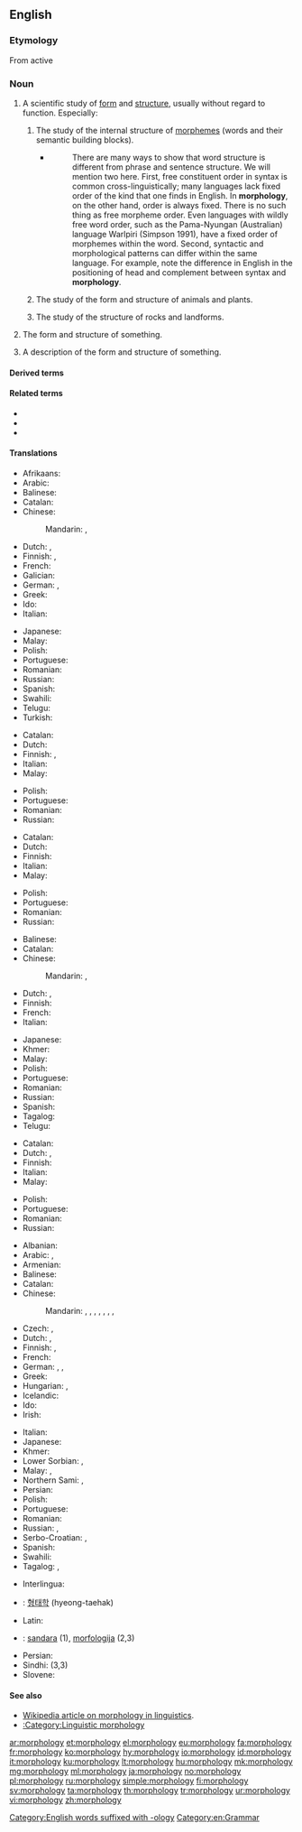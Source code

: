 ==English==

===Etymology===
From active

===Noun===
{{wikipedia}}
{{en-noun|~|morphologies}}

# {{lb|en|uncountable}} A scientific study of [[form]] and [[structure]], usually without regard to function. Especially:
## {{lb|en|linguistics}} The study of the internal structure of [[morpheme]]s (words and their semantic building blocks).
##* {{quote-web
|year=2001
|author=Yehuda Falk
|title=Lexical-Functional Grammar
|site=CSLI Publications
|url=http://www.stanford.edu/group/cslipublications/cslipublications/pdf/1575863405.pdf
|accessdate=2014-02-25
}}
##*: There are many ways to show that word structure is different from phrase and sentence structure. We will mention two here. First, free constituent order in syntax is common cross-linguistically; many languages lack fixed order of the kind that one finds in English. In '''morphology''', on the other hand, order is always fixed. There is no such thing as free morpheme order. Even languages with wildly free word order, such as the Pama-Nyungan (Australian) language Warlpiri (Simpson 1991), have a fixed order of morphemes within the word. Second, syntactic and morphological patterns can differ within the same language. For example, note the difference in English in the positioning of head and complement between syntax and '''morphology'''.
## {{lb|en|biology}} The study of the form and structure of animals and plants.
## {{lb|en|geology}} The study of the structure of rocks and landforms.
# {{lb|en|countable}} The form and structure of something.
# {{lb|en|countable}} A description of the form and structure of something.

====Derived terms====
{{der3|lang=en
|dysmorphology
|ecomorphology
|geomorphology
|histomorphology
|ichnomorphology
|immunomorphology
|macromorphology
|mathematical morphology
|micromorphology
|morphological
|morphologist
|morphosyntax
|nanomorphology
|osteomorphology
|pathomorphology
|phytomorphology
|plant morphology
|promorphology
|submorphology}}

====Related terms====
* {{l|en|isomorph}}
* {{l|en|morpheme}}
* {{l|en|morphotactics}}

====Translations====
{{trans-top|a scientific study of form and structure}}
* Afrikaans: {{t|af|morfologie}}
* Arabic: {{t|ar|مُورْفُولُوجِيَا|f|tr=murfulūjiyā}}
* Balinese: {{t|ban|ᬭᬸᬧᬯᬶᬤ᭄ᬬ|tr=rupawidya|sc=Bali}}
* Catalan: {{t+|ca|morfologia|f}}
* Chinese:
*: Mandarin: {{t+|cmn|形態學|sc=Hani}}, {{t+|cmn|形态学|tr=xíngtàixué|sc=Hani}}
* Dutch: {{t+|nl|morfologie|f}}, {{t|nl|vormleer}}
* Finnish: {{t+|fi|morfologia}}, {{t+|fi|muoto-oppi}}
* French: {{t+|fr|morphologie|f}}
* Galician: {{t+|gl|morfoloxía|f}}
* German: {{t+|de|Morphologie|f}}, {{t+|de|Formenlehre|f}}
* Greek: {{t+|el|μορφολογία|f|sc=Grek}}
* Ido: {{t+|io|morfologio}}
* Italian: {{t+|it|morfologia|f}}
{{trans-mid}}
* Japanese: {{t|ja|形態学|tr=けいたいがく, keitaigaku}}
* Malay: {{t|ms|morfologi}}
* Polish: {{t+|pl|morfologia|f}}
* Portuguese: {{t+|pt|morfologia|f}}
* Romanian: {{t+|ro|morfologie|f}}
* Russian: {{t+|ru|морфоло́гия|f}}
* Spanish: {{t+|es|morfología|f}}
* Swahili: {{t|sw|mofolojia}}
* Telugu: {{t|te|రూపనిర్మాణశాస్త్రము}}
* Turkish: {{t+|tr|morfoloji}}
{{trans-bottom}}

{{trans-top|the form and structure of something}}
* Catalan: {{t+|ca|morfologia|f}}
* Dutch: {{t+|nl|morfologie|f}}
* Finnish: {{t+|fi|muoto}}, {{t+|fi|morfologia}}
* Italian: {{t+|it|morfologia|f}}
* Malay: {{t|ms|morfologi}}
{{trans-mid}}
* Polish: {{t+|pl|morfologia|f}}
* Portuguese: {{t+|pt|morfologia|f}}
* Romanian: {{t+|ro|morfologie|f}}
* Russian: {{t+|ru|морфоло́гия|f}}
{{trans-bottom}}

{{trans-top|a description of the form and structure of something}}
* Catalan: {{t+|ca|morfologia|f}}
* Dutch: {{t+|nl|morfologie|f}}
* Finnish: {{t+|fi|morfologia}}
* Italian: {{t+|it|morfologia}}
* Malay: {{t|ms|morfologi}}
{{trans-mid}}
* Polish: {{t+|pl|morfologia|f}}
* Portuguese: {{t+|pt|morfologia|f}}
* Romanian: {{t+|ro|morfologie|f}}
* Russian: {{t+|ru|морфоло́гия|f}}
{{trans-bottom}}

{{trans-top|biological study of the form and structure}}
* Balinese: {{t|ban|ᬭᬸᬧᬯᬶᬤ᭄ᬬ|tr=rupawidya|sc=Bali}}
* Catalan: {{t+|ca|morfologia|f}}
* Chinese:
*: Mandarin: {{t+|cmn|形態學|sc=Hani}}, {{t+|cmn|形态学|tr=xíngtàixué|sc=Hani}}
* Dutch: {{t+|nl|morfologie|f}}, {{t|nl|vormleer}}
* Finnish: {{t+|fi|morfologia}}
* French: {{t+|fr|morphologie}}
* Italian: {{t+|it|morfologia|f}}
{{trans-mid}}
* Japanese: {{t|ja|形態学|tr=けいたいがく, keitaigaku}}
* Khmer: {{t+|km|សណ្ឋានវិទ្យា|sc=Khmr|tr=sɑntʰaan vityie}}
* Malay: {{t|ms|morfologi}}
* Polish: {{t+|pl|morfologia|f}}
* Portuguese: {{t+|pt|morfologia|f}}
* Romanian: {{t+|ro|morfologie|f}}
* Russian: {{t+|ru|морфоло́гия|f}}
* Spanish: {{t+|es|morfología|f}}
* Tagalog: {{t|tl|palaanyuan}}
* Telugu: {{t|te|స్వరూపశాస్త్రము}}
{{trans-bottom}}

{{trans-top|geological study of the form and structure}}
* Catalan: {{t+|ca|morfologia|f}}
* Dutch: {{t+|nl|morfologie|f}}, {{t|nl|vormleer}}
* Finnish: {{t+|fi|morfologia}}
* Italian: {{t+|it|morfologia}}
* Malay: {{t|ms|morfologi}}
{{trans-mid}}
* Polish: {{t+|pl|morfologia|f}}
* Portuguese: {{t+|pt|morfologia|f}}
* Romanian: {{t+|ro|morfologie|f}}
* Russian: {{t+|ru|морфоло́гия|f}}
{{trans-bottom}}

{{trans-top|linguistic study of the form and structure}}
* Albanian: {{t+|sq|morfologji|f}}
* Arabic: {{t+|ar|صَرْف|m}}, {{t|ar|مُورْفُولُوجِيَا|f|tr=murfulūjiyā}}
* Armenian: {{t|hy|ձեւաբանություն}}
* Balinese: {{t|ban|ᬭᬸᬧᬯᬶᬤ᭄ᬬ|tr=rupawidya|sc=Bali}}
* Catalan: {{t+|ca|morfologia|f}}
* Chinese:
*: Mandarin: {{t+|cmn|形態學|sc=Hani}}, {{t+|cmn|形态学|tr=xíngtàixué|sc=Hani}}, {{t+|cmn|構詞學|sc=Hani}}, {{t+|cmn|构词学|tr=gòucíxué|sc=Hani}}, {{t|cmn|詞型變化|sc=Hani}}, {{t|cmn|词型变化|tr=cíxíngbiànhuà|sc=Hani}}, {{t|cmn|語形學|sc=Hani}}, {{t|cmn|语形学|tr=yǔxíngxué|sc=Hani}}
* Czech: {{t|cs|morfologie|f}}, {{t|cs|tvarosloví|n}}
* Dutch: {{t+|nl|morfologie|f}}, {{t|nl|vormleer}}
* Finnish: {{t+|fi|morfologia}}, {{t+|fi|muoto-oppi}}
* French: {{t+|fr|morphologie|f}}
* German: {{t+|de|Morphologie|f}}, {{t+|de|Wortbildung|f}}, {{t+|de|Formenlehre|f}}
* Greek: {{t+|el|μορφολογία|f|sc=Grek}}
* Hungarian: {{t+|hu|alaktan}}, {{t+|hu|morfológia}}
* Icelandic: {{t|is|orðhlutafræði|f}}
* Ido: {{t+|io|morfologio}}
* Irish: {{t|ga|moirfeolaíocht|f}}
{{trans-mid}}
* Italian: {{t+|it|morfologia|f}}
* Japanese: {{t|ja|形態論|tr=けいたいろん, keitairon}}
* Khmer: {{t+|km|រូបសព្ទ|sc=Khmr|tr=ruup sap}}
* Lower Sorbian: {{t|dsb|słowoskład|m}}, {{t|dsb|morfologija|f}}
* Malay: {{t|ms|nahu bentuk}}, {{t|ms|morfologi}}
* Northern Sami: {{t|se|morfologiija}}, {{t|se|hápmeoahppa}}
* Persian: {{t+|fa|صرف}}
* Polish: {{t+|pl|morfologia|f}}
* Portuguese: {{t+|pt|morfologia|f}}
* Romanian: {{t+|ro|morfologie|f}}
* Russian: {{t+|ru|морфоло́гия|f}}, {{t+|ru|словообразова́ние|n}}
* Serbo-Croatian: {{t+|sh|oblikoslovlje|n}}, {{t+|sh|morfologija|f}}
* Spanish: {{t+|es|morfología|f}}
* Swahili: {{t|sw|mofolojia}}
* Tagalog: {{t|tl|palaturingan}}, {{t|tl|palaanyuan}}
{{trans-bottom}}

{{checktrans-top}}
* Interlingua: {{t-check|ia|morphologia}}
* {{ttbc|ko}}: [[형태학]] (hyeong-taehak)
* Latin: {{t-check|la|morphologia}}
* {{ttbc|lt}}: [[sandara]] {{g|f}} (1), [[morfologija]] {{g|f}} (2,3)
{{trans-mid}}
* Persian: {{t-check|fa|واژهشناسی|tr=vazhe-shenasi}}
* Sindhi: {{t+check|sd|صرفيات|tr=Sarfiaat|f}} (3,3)
* Slovene: {{t-check|sl|oblikoslovje}}
{{trans-bottom}}

====See also====
* [[w:morphology (linguistics)|Wikipedia article on morphology in linguistics]].
* [[:Category:Linguistic morphology]]

[[Category:English words suffixed with -ology]]
[[Category:en:Grammar]]

[[ar:morphology]]
[[et:morphology]]
[[el:morphology]]
[[eu:morphology]]
[[fa:morphology]]
[[fr:morphology]]
[[ko:morphology]]
[[hy:morphology]]
[[io:morphology]]
[[id:morphology]]
[[it:morphology]]
[[ku:morphology]]
[[lt:morphology]]
[[hu:morphology]]
[[mk:morphology]]
[[mg:morphology]]
[[ml:morphology]]
[[ja:morphology]]
[[no:morphology]]
[[pl:morphology]]
[[ru:morphology]]
[[simple:morphology]]
[[fi:morphology]]
[[sv:morphology]]
[[ta:morphology]]
[[th:morphology]]
[[tr:morphology]]
[[ur:morphology]]
[[vi:morphology]]
[[zh:morphology]]